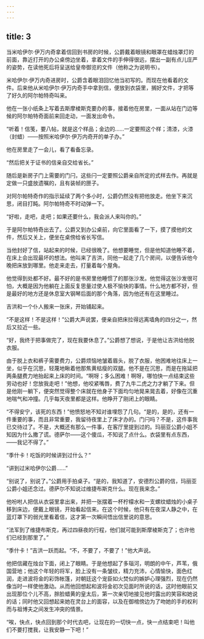 ```yaml
---
---
---
```

title: 3
---





当米哈伊尔·伊万内奇拿着信回到书房的时候，公爵戴着眼镜和眼罩在蜡烛罩灯的前面，靠近打开的办公桌傍边坐着，拿着文件的手伸得很远，摆出一副有点儿庄严的姿势，在读他死后将呈送给皇帝御览的文件（他称之为说明书）。

米哈伊尔·伊万内奇进房时，公爵含着眼泪回忆他当初写的。而现在他看着的文件。后来他从米哈伊尔·伊万内奇手中拿到信，便放到衣袋里，搁好文件，才把等了好久的阿尔帕特奇叫来。

他在一张小纸条上写着去斯摩棱斯克要办的事，接着他在房里，一面从站在门边等候的阿尔帕特奇面前来回走动，一面发出命令。

“听着！信笺，要八帖，就是这个样品；金边的……一定要照这个样；清漆，火漆（封蜡）——按照米哈伊尔·伊万内奇开的单子办。”

他在房里走了一会儿，看了看备忘录。

“然后把关于证书的信亲自交给省长。”

随后是新房子门上需要的门闩，这些闩一定要照公爵亲自所定的式样去作。再就是定做一只盛放遗嘱的，且有装帧的匣子。

对阿尔帕特奇作的指示延续了两个多小时，公爵仍然没有把他放走。他坐下来沉思，闭目打盹。阿尔帕特奇不时动弹一下。

“好啦，走吧，走吧；如果还要什么，我会派人来叫你的。”

于是阿尔帕特奇出去了。公爵又到办公桌前，向它里面看了一下，摸了摸他的文件，然后又关上，便坐在桌傍给省长写信。

当他封好了信，站起来的时候，已经很晚了。他想要睡觉，但是他知道他睡不着，在床上会出现最坏的想法。他叫来了吉洪，同他一起走了几个房间，以便告诉他今晚把床放到哪里。他走来走去，打量着每个屋角。

他觉得到处都不好。最不好的是书房里他睡惯了的那张沙发。他觉得这张沙发很可怕，大概是因为他躺在上面反复思量过使人极不愉快的事情。什么地方都不好，但是最好的地方还是休息室大钢琴后面的那个角落，因为他还有在这里睡过。

吉洪和一个仆人搬来一张床，开始铺起来。

“不是这样！不是这样！”公爵大声说罢，便亲自把床拉得远离墙角的四分之一，然后又拉近一些。

“好，我终于把事做完了，现在我要休息了。”公爵想了想说，于是他让吉洪给他脱衣服。

由于脱上衣和裤子需要费力，公爵烦恼地皱着眉头，脱了衣服，他困难地往床上一坐，似乎在沉思，轻蔑地瞅着他那焦黄枯瘦的双腿。他不是在沉思，而是在拖延把两条腿费力地抬起来上床的时间。“啊呀；多么困难！啊呀，哪怕快一点结束这些劳动也好！您放我走吧！”他想，他咬紧嘴唇，费了九牛二虎之力才躺了下来。但是他刚一躺下，便突然觉得整个床就在他身子下面均匀地晃来晃去着，好像在沉重地喘气和冲撞。几乎每天夜里都是这样。他睁开了刚闭上的眼睛。

“不得安宁，该死的东西！”他愤怒地不知对谁埋怨了几句。“是的，是的，还有一件重要的事，而且非常重要，我留待夜里上了床才办的。门闩吗？不是，这件事我已交待过了。不是，大概还有那么一件事，在客厅里提到过的。玛丽亚公爵小姐不知因为什么撒了谎。德萨尔——这个傻瓜，不知说了点什么。衣袋里有点东西，——我记不得了。”

“季什卡！吃饭的时候讲到过什么？“

“讲到过米哈伊尔公爵……”

“别说了，别说了。”公爵用手拍桌子。“是的，我知道了，安德烈公爵的信，玛丽亚公爵小姐还念过。德萨尔不知说过维捷布斯克什么。现在我来念。”

他吩咐人把信从衣袋里拿出来，并把一张摆着一杯柠檬水和一支螺纹蜡烛的小桌子移到床边，便戴上眼镜，开始看起信来。在这个时候，他只有在夜深人静之中，在蓝灯罩下的弱光里看着信，这才第一次瞬间悟出信里说的意思。

“法军到了维捷布斯克，再过四昼夜的行程，他们就可能到斯摩棱斯克了；也许他们已经到那里了。”

“季什卡！”吉洪一跃而起。“不，不要了，不要了！”他大声说。

他把信藏在烛台下面，闭上了眼睛。于是他想起了多瑙河，明朗的中午，芦苇，俄国营地；他这个年轻的将军，脸上没有一条皱纹，精力充沛，心情愉快，面色红润，走进波将金的彩饰帐篷，对朝廷这个宠臣如火焚似的嫉妒心理强烈，现在仍然像当时一样使他激动。从而他回想起和波将金初次见面时所说的话，这时他眼前又出现那位个儿不高，胖脸蜡黄的皇太后，第一次亲切地接见他时露出的笑容和她说的话；同时他又回想起来她在灵台上的面容，以及在御棺傍边为了吻她的手的权利而与祖博夫之间发生冲突的情景。

“唉，快点，快点回到那个时代去吧，让现在的一切快一点，快一点结束吧！叫他们不要打搅我，让我安静一下吧！”